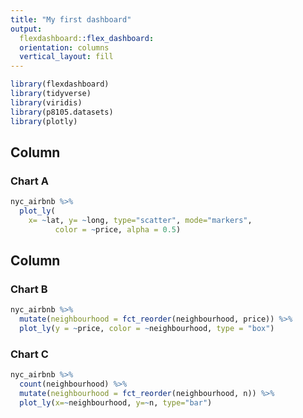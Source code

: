 ```yaml
---
title: "My first dashboard"
output: 
  flexdashboard::flex_dashboard:
  orientation: columns
  vertical_layout: fill
---
```

```r
library(flexdashboard)
library(tidyverse)
library(viridis)
library(p8105.datasets)
library(plotly)
```

Column {data-width=650}
-----------------------------------------------------------------------

### Chart A

```r
nyc_airbnb %>% 
  plot_ly(
    x= ~lat, y= ~long, type="scatter", mode="markers",
          color = ~price, alpha = 0.5)
```

Column {data-width=350}
-----------------------------------------------------------------------

### Chart B

```r
nyc_airbnb %>% 
  mutate(neighbourhood = fct_reorder(neighbourhood, price)) %>% 
  plot_ly(y = ~price, color = ~neighbourhood, type = "box")
```

### Chart C

```r
nyc_airbnb %>% 
  count(neighbourhood) %>% 
  mutate(neighbourhood = fct_reorder(neighbourhood, n)) %>% 
  plot_ly(x=~neighbourhood, y=~n, type="bar")
```

